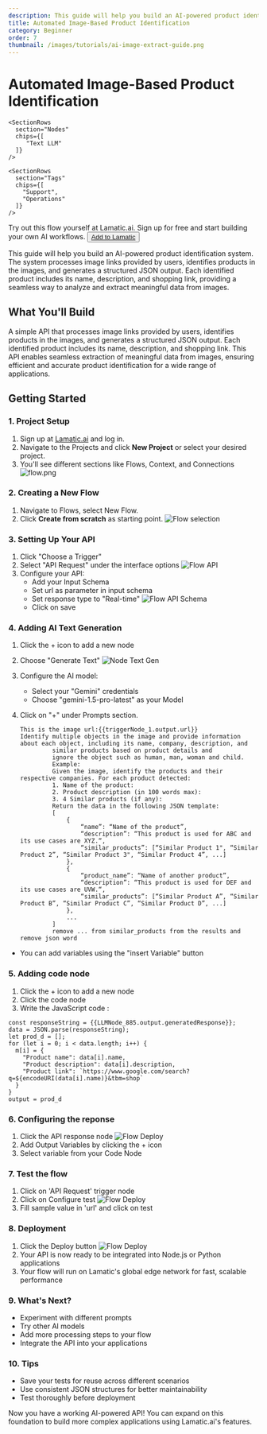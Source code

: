 ```yaml
---
description: This guide will help you build an AI-powered product identification system.
title: Automated Image-Based Product Identification
category: Beginner
order: 7
thumbnail: /images/tutorials/ai-image-extract-guide.png
---
```


# Automated Image-Based Product Identification

<div className="grid md:grid-cols-1 gap-2 mb-8">
  <div className="">
    <SectionRows 
      section="Difficulty Level" 
      chips={["Beginner"]} 
    />
    
    <SectionRows 
      section="Nodes" 
      chips={[
         "Text LLM"
      ]} 
    />
    
    <SectionRows 
      section="Tags" 
      chips={[
        "Support",
        "Operations"
      ]} 
    />
  </div>
</div>


<div className="mt-4 mb-4">
  <Callout>
  Try out this flow yourself at Lamatic.ai. Sign up for free and start building your own AI workflows.
  <Button variant="destructive" className="mt-3" href="https://studio.lamatic.ai/_?templateSlug=image-based-product-identification" size="sm" asChild>
    <a href="https://studio.lamatic.ai/_?templateSlug=image-based-product-identification" target="_blank">Add to Lamatic</a>
  </Button>
</Callout>
</div>

This guide will help you build an AI-powered product identification system. The system processes image links provided by users, identifies products in the images, and generates a structured JSON output. Each identified product includes its name, description, and shopping link, providing a seamless way to analyze and extract meaningful data from images.

## What You'll Build

A simple API that processes image links provided by users, identifies products in the images, and generates a structured JSON output. Each identified product includes its name, description, and shopping link. This API enables seamless extraction of meaningful data from images, ensuring efficient and accurate product identification for a wide range of applications.

## Getting Started

### 1. Project Setup

1. Sign up at [Lamatic.ai](https://lamatic.ai/) and log in.
1. Navigate to the Projects and click **New Project** or select your desired project.
1. You'll see different sections like Flows, Context, and Connections
   ![flow.png](./img/ai-review-responder/flow.png)

### 2. Creating a New Flow

1. Navigate to Flows, select New Flow.
2. Click **Create from scratch** as starting point.
   ![Flow selection](./img/ai-review-responder/flow-start.png)

### 3. Setting Up Your API

1. Click "Choose a Trigger"
2. Select "API Request" under the interface options
   ![Flow API](./img/ai-review-responder/flow-step2.png)
3. Configure your API:
   - Add your Input Schema
   - Set url as parameter in input schema
   - Set response type to "Real-time"
     ![Flow API Schema](./img/ai-article-summarizer/api-schema.png)
   - Click on save

### 4. Adding AI Text Generation

1. Click the + icon to add a new node
2. Choose "Generate Text"
   ![Node Text Gen](./img/ai-currency-converter/text-gen-node1.png)
3. Configure the AI model:
   - Select your "Gemini" credentials
   - Choose "gemini-1.5-pro-latest" as your Model
4. Click on "+" under Prompts section.

   ```
   This is the image url:{{triggerNode_1.output.url}}
   Identify multiple objects in the image and provide information about each object, including its name, company, description, and
            similar products based on product details and
            ignore the object such as human, man, woman and child.
            Example:
            Given the image, identify the products and their respective companies. For each product detected:
            1. Name of the product:
            2. Product description (in 100 words max):
            3. 4 Similar products (if any):
            Return the data in the following JSON template:
            [
                {
                    “name”: “Name of the product”,
                    “description”: “This product is used for ABC and its use cases are XYZ.“,
                    “similar_products”: [“Similar Product 1", “Similar Product 2”, “Similar Product 3", “Similar Product 4”, ...]
                },
                {
                    “product_name”: “Name of another product”,
                    “description”: “This product is used for DEF and its use cases are UVW.“,
                    “similar_products”: [“Similar Product A”, “Similar Product B”, “Similar Product C”, “Similar Product D”, ...]
                },
                ...
            ]
            remove ... from similar_products from the results and remove json word

   ```

- You can add variables using the "insert Variable" button

### 5. Adding code node

1. Click the + icon to add a new node
2. Click the code node
3. Write the JavaScript code :

```
const responseString = {{LLMNode_885.output.generatedResponse}};
data = JSON.parse(responseString);
let prod_d = [];
for (let i = 0; i < data.length; i++) {
  m[i] = {
    "Product name": data[i].name,
    "Product description": data[i].description,
    "Product link": `https://www.google.com/search?q=${encodeURI(data[i].name)}&tbm=shop`
  }
}
output = prod_d
```

### 6. Configuring the reponse

1. Click the API response node
   ![Flow Deploy](./img/image-description-generator/flow-api-schema.png)
2. Add Output Variables by clicking the + icon
3. Select variable from your Code Node

### 7. Test the flow

1. Click on 'API Request' trigger node
2. Click on Configure test
   ![Flow Deploy](./img/ai-image-reviewer/testing.png)
3. Fill sample value in 'url' and click on test

### 8. Deployment

1. Click the Deploy button
   ![Flow Deploy](./img/ai-review-responder/deploy.png)
2. Your API is now ready to be integrated into Node.js or Python applications
3. Your flow will run on Lamatic's global edge network for fast, scalable performance

### 9. What's Next?

- Experiment with different prompts
- Try other AI models
- Add more processing steps to your flow
- Integrate the API into your applications

### 10. Tips

- Save your tests for reuse across different scenarios
- Use consistent JSON structures for better maintainability
- Test thoroughly before deployment

Now you have a working AI-powered API! You can expand on this foundation to build more complex applications using Lamatic.ai's features.
